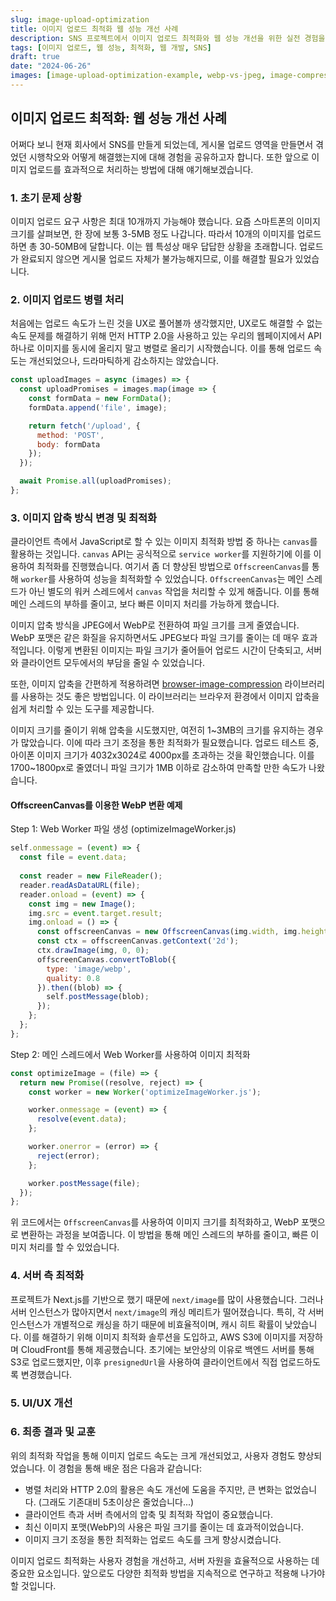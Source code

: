 ```yaml
---
slug: image-upload-optimization
title: 이미지 업로드 최적화 웹 성능 개선 사례
description: SNS 프로젝트에서 이미지 업로드 최적화와 웹 성능 개선을 위한 실전 경험을 공유합니다.
tags: [이미지 업로드, 웹 성능, 최적화, 웹 개발, SNS]
draft: true
date: "2024-06-26"
images: [image-upload-optimization-example, webp-vs-jpeg, image-compression-techniques]
---
```


## 이미지 업로드 최적화: 웹 성능 개선 사례

어쩌다 보니 현재 회사에서 SNS를 만들게 되었는데, 게시물 업로드 영역을 만들면서 겪었던 시행착오와 어떻게 해결했는지에 대해 경험을 공유하고자 합니다. 또한 앞으로 이미지 업로드를 효과적으로 처리하는 방법에 대해 얘기해보겠습니다.

### 1. 초기 문제 상황

이미지 업로드 요구 사항은 최대 10개까지 가능해야 했습니다. 요즘 스마트폰의 이미지 크기를 살펴보면, 한 장에 보통 3-5MB 정도 나갑니다. 따라서 10개의 이미지를 업로드하면 총 30-50MB에 달합니다. 이는 웹 특성상 매우 답답한 상황을 초래합니다. 업로드가 완료되지 않으면 게시물 업로드 자체가 불가능해지므로, 이를 해결할 필요가 있었습니다.

### 2. 이미지 업로드 병렬 처리

처음에는 업로드 속도가 느린 것을 UX로 풀어볼까 생각했지만, UX로도 해결할 수 없는 속도 문제를 해결하기 위해 먼저 HTTP 2.0을 사용하고 있는 우리의 웹페이지에서 API 하나로 이미지를 동시에 올리지 말고 병렬로 올리기 시작했습니다. 이를 통해 업로드 속도는 개선되었으나, 드라마틱하게 감소하지는 않았습니다.

```javascript
const uploadImages = async (images) => {
  const uploadPromises = images.map(image => {
    const formData = new FormData();
    formData.append('file', image);

    return fetch('/upload', {
      method: 'POST',
      body: formData
    });
  });

  await Promise.all(uploadPromises);
};
```

### 3. 이미지 압축 방식 변경 및 최적화

클라이언트 측에서 JavaScript로 할 수 있는 이미지 최적화 방법 중 하나는 `canvas`를 활용하는 것입니다. `canvas` API는 공식적으로 `service worker`를 지원하기에 이를 이용하여 최적화를 진행했습니다. 여기서 좀 더 향상된 방법으로 `OffscreenCanvas`를 통해 `worker`를 사용하여 성능을 최적화할 수 있었습니다. `OffscreenCanvas`는 메인 스레드가 아닌 별도의 워커 스레드에서 `canvas` 작업을 처리할 수 있게 해줍니다. 이를 통해 메인 스레드의 부하를 줄이고, 보다 빠른 이미지 처리를 가능하게 했습니다.

이미지 압축 방식을 JPEG에서 WebP로 전환하여 파일 크기를 크게 줄였습니다. WebP 포맷은 같은 화질을 유지하면서도 JPEG보다 파일 크기를 줄이는 데 매우 효과적입니다. 이렇게 변환된 이미지는 파일 크기가 줄어들어 업로드 시간이 단축되고, 서버와 클라이언트 모두에서의 부담을 줄일 수 있었습니다.

또한, 이미지 압축을 간편하게 적용하려면 [browser-image-compression](https://www.npmjs.com/package/browser-image-compression) 라이브러리를 사용하는 것도 좋은 방법입니다. 이 라이브러리는 브라우저 환경에서 이미지 압축을 쉽게 처리할 수 있는 도구를 제공합니다.

이미지 크기를 줄이기 위해 압축을 시도했지만, 여전히 1~3MB의 크기를 유지하는 경우가 많았습니다. 이에 따라 크기 조정을 통한 최적화가 필요했습니다. 업로드 테스트 중, 아이폰 이미지 크기가 4032x3024로 4000px를 초과하는 것을 확인했습니다. 이를 1700~1800px로 줄였더니 파일 크기가 1MB 이하로 감소하여 만족할 만한 속도가 나왔습니다.

#### OffscreenCanvas를 이용한 WebP 변환 예제
Step 1: Web Worker 파일 생성 (optimizeImageWorker.js)

```javascript
self.onmessage = (event) => {
  const file = event.data;
  
  const reader = new FileReader();
  reader.readAsDataURL(file);
  reader.onload = (event) => {
    const img = new Image();
    img.src = event.target.result;
    img.onload = () => {
      const offscreenCanvas = new OffscreenCanvas(img.width, img.height);
      const ctx = offscreenCanvas.getContext('2d');
      ctx.drawImage(img, 0, 0);
      offscreenCanvas.convertToBlob({
        type: 'image/webp',
        quality: 0.8
      }).then((blob) => {
        self.postMessage(blob);
      });
    };
  };
};
```

Step 2: 메인 스레드에서 Web Worker를 사용하여 이미지 최적화
```javascript
const optimizeImage = (file) => {
  return new Promise((resolve, reject) => {
    const worker = new Worker('optimizeImageWorker.js');

    worker.onmessage = (event) => {
      resolve(event.data);
    };

    worker.onerror = (error) => {
      reject(error);
    };

    worker.postMessage(file);
  });
};
```

위 코드에서는 `OffscreenCanvas`를 사용하여 이미지 크기를 최적화하고, WebP 포맷으로 변환하는 과정을 보여줍니다. 이 방법을 통해 메인 스레드의 부하를 줄이고, 빠른 이미지 처리를 할 수 있었습니다.

### 4. 서버 측 최적화

프로젝트가 Next.js를 기반으로 했기 때문에 `next/image`를 많이 사용했습니다. 그러나 서버 인스턴스가 많아지면서 `next/image`의 캐싱 메리트가 떨어졌습니다. 특히, 각 서버 인스턴스가 개별적으로 캐싱을 하기 때문에 비효율적이며, 캐시 히트 확률이 낮았습니다. 이를 해결하기 위해 이미지 최적화 솔루션을 도입하고, AWS S3에 이미지를 저장하며 CloudFront를 통해 제공했습니다. 초기에는 보안상의 이유로 백엔드 서버를 통해 S3로 업로드했지만, 이후 `presignedUrl`을 사용하여 클라이언트에서 직접 업로드하도록 변경했습니다.

### 5. UI/UX 개선

### 6. 최종 결과 및 교훈

위의 최적화 작업을 통해 이미지 업로드 속도는 크게 개선되었고, 사용자 경험도 향상되었습니다. 이 경험을 통해 배운 점은 다음과 같습니다:

- 병렬 처리와 HTTP 2.0의 활용은 속도 개선에 도움을 주지만, 큰 변화는 없었습니다. (그래도 기존대비 5초이상은 줄었습니다...)
- 클라이언트 측과 서버 측에서의 압축 및 최적화 작업이 중요했습니다.
- 최신 이미지 포맷(WebP)의 사용은 파일 크기를 줄이는 데 효과적이었습니다.
- 이미지 크기 조정을 통한 최적화는 업로드 속도를 크게 향상시켰습니다.

이미지 업로드 최적화는 사용자 경험을 개선하고, 서버 자원을 효율적으로 사용하는 데 중요한 요소입니다. 앞으로도 다양한 최적화 방법을 지속적으로 연구하고 적용해 나가야 할 것입니다.